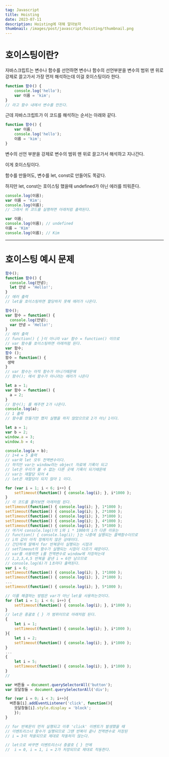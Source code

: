 ```yaml
---
tag: Javascript
title: Hoisting
date: 2023-07-11
description: Hoisting에 대해 알아보자
thumbnail: /images/post/javascript/hoisting/thumbnail.png
---
```


# 호이스팅이란?

자바스크립트는 변수나 함수를 선언하면 변수나 함수의 선언부분을 변수의 범위 맨 위로 강제로 끌고가서 가장 먼저 해석하는데
이걸 호이스팅이라 한다.

```jsx
function 함수() {
	console.log('hello');
	var 이름 = 'kim';
}
// 라고 함수 내에서 변수를 만든다.
```

근데 자바스크립트가 이 코드를 해석하는 순서는 아래와 같다.

```jsx
function 함수() {
	var 이름;
	console.log('hello');
	이름 = 'kim';
}
```

변수의 선언 부분을 강제로 변수의 범위 맨 위로 끌고가서 해석하고 지나간다.

이게 호이스팅이다.

함수를 만들어도, 변수를 let, const로 만들어도 똑같다.

하지만 let, const는 호이스팅 했을때 undefined가 아닌 에러를 띄워준다.

```jsx
console.log(이름);
var 이름 = 'Kim';
console.log(이름);
// 그래서 위 코드를 실행하면 아래처럼 출력된다.

var 이름;
console.log(이름); // undefined
이름 = 'Kim'
console.log(이름); // Kim
```

---

# 호이스팅 예시 문제

```jsx
함수();
function 함수() {
  console.log(안녕);
  let 안녕 = 'Hello!';
}
// 에러 출력
// let을 호이스팅하면 할당하지 못해 에러가 나온다.
```

```jsx
함수();
var 함수 = function() {
  console.log(안녕);
  var 안녕 = 'Hello!';
}
// 에러 출력
// function() { }이 아니라 var 함수 = function() 이므로
// var 함수를 호이스팅하면 아래처럼 된다.
var 함수;
함수 ();
함수 = function() {
 생략
}
// var 함수는 아직 함수가 아니기때문에
// 함수(); 에서 함수가 아니라는 에러가 나온다
```

```jsx
let a = 1;
var 함수 = function() {
  a = 2;
}
// 함수(); 를 해주면 2가 나온다.
console.log(a);
// 1 출력
// 함수를 만들기만 했지 실행을 하지 않았으므로 2가 아닌 1이다.
```

```jsx
let a = 1;
var b = 2;
window.a = 3;
window.b = 4;

console.log(a + b);
// 1+4 = 5 출력
// var와 let 모두 전역변수이다. 
// 하지만 var는 window라는 object 자료에 기록이 되고
// let은 우리가 볼 수 없는 다른 곳에 기록이 되기때문에
// var는 재할당 되어 4
// let은 재할당이 되지 않아 1 이다.
```

```jsx
for (var i = 1; i < 6; i++) {
	setTimeout(function() { console.log(i); }, i*1000 );
}
// 이 코드를 풀어보면 아래처럼 된다.
setTimeout(function() { console.log(i); }, 1*1000 );
setTimeout(function() { console.log(i); }, 2*1000 );
setTimeout(function() { console.log(i); }, 3*1000 );
setTimeout(function() { console.log(i); }, 4*1000 );
setTimeout(function() { console.log(i); }, 5*1000 );
// 여기서 console.log()의 i와 i * 1000의 i가 다른 이유는
// function() { console.log(i); }는 나중에 실행되는 콜백함수이므로
// i의 값이 아직 정해지지 않은 상태이다.
// 간단하게 말해서 for 반복문이 실행되는 시점과
// setTimeout의 함수가 실행되는 시점이 다르기 때문이다.
// var를 사용하면 i를 전역변수로 window에 저장하는데
// 1,2,3,4,5 반복을 끝낸 i = 6만 남으므로
// console.log(6)가 1초마다 출력된다.
var i = 6;
setTimeout(function() { console.log(i); }, 1*1000 );
setTimeout(function() { console.log(i); }, 2*1000 );
...
setTimeout(function() { console.log(i); }, 5*1000 );

// 이를 해결하는 방법은 var가 아닌 let을 사용하는것이다.
for (let i = 1; i < 6; i++) {
	setTimeout(function() { console.log(i); }, i*1000 );
}
// let은 중괄호 { } 가 범위이므로 아래처럼 된다.
{
	let i = 1;
	setTimeout(function() { console.log(i); }, i*1000 );
}{
	let i = 2;
	setTimeout(function() { console.log(i); }, i*1000 );
}
...
{
	let i = 5;
	setTimeout(function() { console.log(i); }, i*1000 );
}
// 
```

```jsx
var 버튼들 = document.querySelectorAll('button');
var 모달창들 = document.querySelectorAll('div');

for (var i = 0; i < 3; i++){
  버튼들[i].addEventListener('click', function(){
    모달창들[i].style.display = 'block';
	});
}

// for 반복문이 먼저 실행되고 이후 'click' 이벤트가 발생했을 때
// 이벤트리스너 함수가 실행되므로 그땐 반복이 끝나 전역변수로 저장된
// i = 3이 적용되므로 제대로 작동하지 않는다.

// let으로 바꾸면 이벤트리스너 중괄호 { } 안에
//  i = 0, i = 1, i = 2가 저장되므로 제대로 작동한다.
```